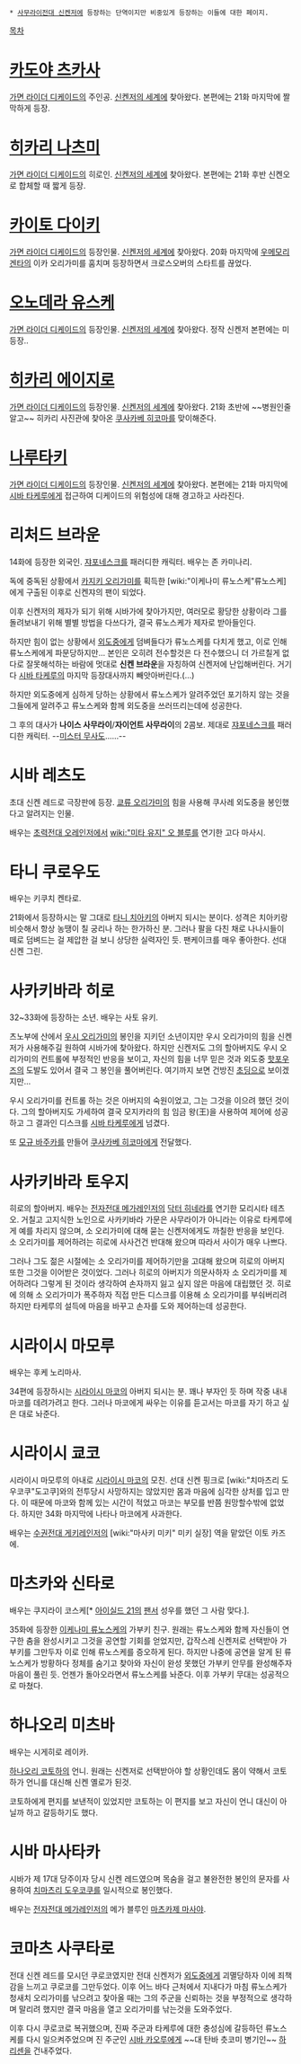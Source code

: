  * [[사무라이전대 신켄저]]에 등장하는 단역이지만 비중있게 등장하는 이들에 대한 페이지. 

[[목차]]

= [[카도야 츠카사]] =
[[가면 라이더 디케이드]]의 주인공. [[신켄저의 세계]]에 찾아왔다. 본편에는 21화 마지막에 짤막하게 등장.

= [[히카리 나츠미]] =
[[가면 라이더 디케이드]]의 히로인. [[신켄저의 세계]]에 찾아왔다. 본편에는 21화 후반 신켄오로 합체할 때 짧게 등장.

= [[카이토 다이키]] =
[[가면 라이더 디케이드]]의 등장인물. [[신켄저의 세계]]에 찾아왔다. 20화 마지막에 [[우메모리 겐타]]의 이카 오리가미를 훔치며 등장하면서 크로스오버의 스타트를 끊었다.

= [[오노데라 유스케]] =
[[가면 라이더 디케이드]]의 등장인물. [[신켄저의 세계]]에 찾아왔다. 정작 신켄저 본편에는 미등장..

= [[히카리 에이지로]] =
[[가면 라이더 디케이드]]의 등장인물. [[신켄저의 세계]]에 찾아왔다. 21화 초반에 ~~병원인줄 알고~~ 히카리 사진관에 찾아온 [[쿠사카베 히코마]]를 맞이해준다.

= [[나루타키]] =
[[가면 라이더 디케이드]]의 등장인물. [[신켄저의 세계]]에 찾아왔다. 본편에는 21화 마지막에 [[시바 타케루]]에게 접근하여 디케이드의 위험성에 대해 경고하고 사라진다.

= 리처드 브라운 =
14화에 등장한 외국인. [[쟈포네스크]]를 패러디한 캐릭터. 배우는 존 카미나리.

독에 중독된 상황에서 [[카지키 오리가미]]를 획득한 [wiki:"이케나미 류노스케"류노스케]에게 구출된 이후로 신켄쟈의 팬이 되었다.

이후 신켄저의 제자가 되기 위해 시바가에 찾아가지만, 여러모로 황당한 상황이라 그를 돌려보내기 위해 별별 방법을 다쓰다가, 결국 류노스케가 제자로 받아들인다.

하지만 힘이 없는 상황에서 [[외도중]]에게 덤벼들다가 류노스케를 다치게 했고, 이로 인해 류노스케에게 파문당하지만... 본인은 오히려 전수할것은 다 전수했으니 더 가르칠게 없다로 잘못해석하는 바람에 멋대로 '''신켄 브라운'''을 자칭하여 신켄저에 난입해버린다. 거기다 [[시바 타케루]]의 마지막 등장대사까지 빼앗아버린다.(...)

하지만 외도중에게 심하게 당하는 상황에서 류노스케가 알려주었던 포기하지 않는 것을 그들에게 알려주고 류노스케와 함께 외도중을 쓰러뜨리는데에 성공한다.

그 후의 대사가 '''나이스 사무라이'''/'''자이언트 사무라이'''의 2콤보. 제대로 [[쟈포네스크]]를 패러디한 캐릭터. --[[미스터 무사도]]......--

= 시바 레츠도 =
초대 신켄 레드로 극장판에 등장. [[쿄류 오리가미]]의 힘을 사용해 쿠사레 외도중을 봉인했다고 알려지는 인물. 

배우는 [[초력전대 오레인저]]에서 [[wiki:"미타 유지" 오 블루]]를 연기한 고다 마사시.

= 타니 쿠로우도 =
배우는 키쿠치 켄타로.

21화에서 등장하시는 말 그대로 [[타니 치아키]]의 아버지 되시는 분이다. 성격은 치아키랑 비슷해서 항상 농땡이 칠 궁리나 하는 한가하신 분. 그러나 팔을 다친 채로 나나시들이 떼로 덤벼드는 걸 제압한 걸 보니 상당한 실력자인 듯. 팬케이크를 매우 좋아한다. 선대 신켄 그린.

= 사카키바라 히로 =
32~33화에 등장하는 소년. 배우는 사토 유키.

츠노부에 산에서 [[우시 오리가미]]의 봉인을 지키던 소년이지만 우시 오리가미의 힘을 신켄저가 사용해주길 원하여 시바가에 찾아왔다. 하지만 신켄저도 그의 할아버지도 우시 오리가미의 컨트롤에 부정적인 반응을 보이고, 자신의 힘을 너무 믿은 것과 외도중 [[핫포우즈]]의 도발도 있어서 결국 그 봉인을 풀어버린다. 여기까지 보면 건방진 [[초딩]]으로 보이겠지만... 

우시 오리가미를 컨트롤 하는 것은 아버지의 숙원이었고, 그는 그것을 이으려 했던 것이다. 그의 할아버지도 가세하여 결국 모지카라의 힘 임금 왕(王)을 사용하여 제어에 성공하고 그 결과인 디스크를 [[시바 타케루]]에게 넘겼다.

또 [[모규 바주카]]를 만들어 [[쿠사카베 히코마]]에게 전달했다.

= 사카키바라 토우지 =
히로의 할아버지. 배우는 [[전자전대 메가레인저]]의 [[닥터 히네라]]를 연기한 모리시타 테츠오. 거칠고 고지식한 노인으로 사카키바라 가문은 사무라이가 아니라는 이유로 타케루에게 예를 차리지 않으며, 소 오리가미에 대해 묻는 신켄저에게도 까칠한 반응을 보인다. 소 오리가미를 제어하려는 히로에 사사건건 반대해 왔으며 따라서 사이가 매우 나쁘다.

그러나 그도 젊은 시절에는 소 오리가미를 제어하기만을 고대해 왔으며 히로의 아버지 또한 그것을 이어받은 것이었다. 그러나 히로의 아버지가 의문사하자 소 오리가미를 제어하려다 그렇게 된 것이라 생각하여 손자까지 잃고 싶지 않은 마음에 대립했던 것. 히로에 의해 소 오리가미가 폭주하자 직접 만든 디스크를 이용해 소 오리가미를 부숴버리려 하지만 타케루의 설득에 마음을 바꾸고 손자를 도와 제어하는데 성공한다.
 
= 시라이시 마모루 =
배우는 후케 노리마사.

34편에 등장하시는 [[시라이시 마코]]의 아버지 되시는 분. 꽤나 부자인 듯 하며 작중 내내 마코를 데려가려고 한다. 그러나 마코에게 싸우는 이유를 듣고서는 마코를 자기 하고 싶은 대로 놔준다.

= 시라이시 쿄코 =
시라이시 마모루의 아내로 [[시라이시 마코]]의 모친. 선대 신켄 핑크로 [wiki:"치마츠리 도우코쿠"도고쿠]와의 전투당시 사망하지는 않았지만 몸과 마음에 심각한 상처를 입고 만다. 이 때문에 마코와 함께 있는 시간이 적었고 마코는 부모를 반쯤 원망할수밖에 없었다. 하지만 34화 마지막에 나타나 마코에게 사과한다.

배우는 [[수권전대 게키레인저]]의 [wiki:"마사키 미키" 미키 실장] 역을 맡았던 이토 카즈에.

= 마츠카와 신타로 =
배우는 쿠지라이 코스케[* [[아이실드 21]]의 [[팬서]] 성우를 했던 그 사람 맞다.].

35화에 등장한 [[이케나미 류노스케]]의 가부키 친구. 원래는 류노스케와 함께 자신들이 연구한 춤을 완성시키고 그것을 공연할 기회를 얻었지만, 갑작스레 신켄저로 선택받아 가부키를 그만두자 이로 인해 류노스케를 증오하게 된다. 하지만 나중에 공연을 알게 된 류노스케가 방황하다 정체를 숨기고 찾아와 자신이 완성 못했던 가부키 안무를 완성해주자 마음이 풀린 듯. 언젠가 돌아오라면서 류노스케를 놔준다. 이후 가부키 무대는 성공적으로 마쳤다.

= 하나오리 미츠바 =
배우는 시게히로 레이카.

[[하나오리 코토하]]의 언니. 원래는 신켄저로 선택받아야 할 상황인데도 몸이 약해서 코토하가 언니를 대신해 신켄 옐로가 된것.

코토하에게 편지를 보낸적이 있었지만 코토하는 이 편지를 보고 자신이 언니 대신이 아닐까 하고 갈등하기도 했다.

= 시바 마사타카 =
시바가 제 17대 당주이자 당시 신켄 레드였으며 목숨을 걸고 불완전한 봉인의 문자를 사용하여 [[치마츠리 도우코쿠]]를 일시적으로 봉인했다. 

배우는 [[전자전대 메가레인저]]의 메가 블루인 [[마츠카제 마사야]]. 

= 코마츠 사쿠타로 =
전대 신켄 레드를 모시던 쿠로코였지만 전대 신켄저가 [[외도중]]에게 괴멸당하자 이에 죄책감을 느끼고 쿠로코를 그만두었다. 이후 어느 바다 근처에서 지내다가 마침 류노스케가 청새치 오리가미를 낚으려고 찾아올 때는 그의 주군을 신뢰하는 것을 부정적으로 생각하며 말리려 했지만 결국 마음을 열고 오리가미를 낚는것을 도와주었다.

이후 다시 쿠로코로 복귀했으며, 진짜 주군과 타케루에 대한 충성심에 갈등하던 류노스케를 다시 일으켜주었으며 진 주군인 [[시바 카오루]]에게 ~~대 탄바 츳코미 병기인~~ [[하리센]]을 건내주었다.

